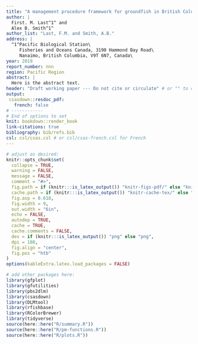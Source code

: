 ```yaml
---
title: "A management procedure framework for groundfish in British Columbia"
author: |
  First. M. Last^1^ and
  Alex B. Smith^1^
author_list: "Last, F.M. and Smith, A.B."
address: |
  ^1^Pacific Biological Station\
     Fisheries and Oceans Canada, 3190 Hammond Bay Road\
     Nanaimo, British Columbia, V9T 6N7, Canada\
year: 2019
report_number: nnn
region: Pacific Region
abstract: |
  Here is the abstract text.
header: "Draft working paper --- Do not cite or circulate" # or "" to omit
output:
 csasdown::resdoc_pdf:
   french: false
# ------------
# End of options to set
knit: bookdown::render_book
link-citations: true
bibliography: bib/refs.bib
csl: csl/csas.csl # or csl/csas-french.csl for French
---
```


```r
# adjust as desired:
knitr::opts_chunk$set(
  collapse = TRUE,
  warning = FALSE,
  message = FALSE,
  comment = "#>",
  fig.path = if (knitr:::is_latex_output()) "knitr-figs-pdf/" else "knitr-figs-docx/",
  cache.path = if (knitr:::is_latex_output()) "knitr-cache-tex/" else "knitr-cache-docx/",
  fig.asp = 0.618,
  fig.width = 9,
  out.width = "6in",
  echo = FALSE,
  autodep = TRUE,
  cache = TRUE,
  cache.comments = FALSE,
  dev = if (knitr:::is_latex_output()) "png" else "png",
  dpi = 180,
  fig.align = "center",
  fig.pos = "htb"
)
options(kableExtra.latex.load_packages = FALSE)
```

```r
# add other packages here:
library(gfplot)
library(gfutilities)
library(pbs2dlm)
library(csasdown)
library(DLMtool)
library(rfishbase)
library(RColorBrewer)
library(tidyverse)
source(here::here("R/summary.R"))
source(here::here("R/pm-functions.R"))
source(here::here("R/plots.R"))
```
